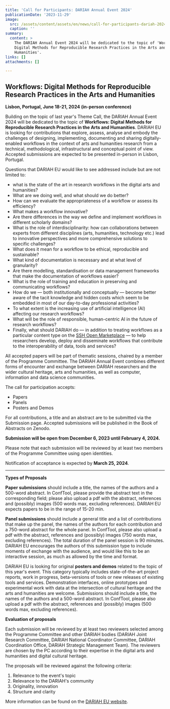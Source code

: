 ```yaml
---
title: 'Call for Participants: DARIAH Annual Event 2024'
publicationDate: '2023-11-29'
image:
  src: /assets/content/assets/en/news/call-for-participants-dariah-2024/image.png
  caption: ''
summary:
  content: >
    The DARIAH Annual Event 2024 will be dedicated to the topic of 'Workflows:
    Digital Methods for Reproducible Research Practices in the Arts and
    Humanities'.
links: []
attachments: []

---
```


## Workflows: Digital Methods for Reproducible Research Practices in the Arts and Humanities

**Lisbon, Portugal, June 18-21, 2024 (in-person conference)**

Building on the topic of last year's Theme Call, the DARIAH Annual Event 2024 will be dedicated to the topic of **Workflows: Digital Methods for Reproducible Research Practices in the Arts and Humanities**. DARIAH EU is looking for contributions that explore, assess, analyse and embody the challenges of designing, implementing, documenting and sharing digitally-enabled workflows in the context of arts and humanities research from a technical, methodological, infrastructural and conceptual point of view.\
Accepted submissions are expected to be presented in-person in Lisbon, Portugal.

Questions that DARIAH EU would like to see addressed include but are not limited to:

* what is the state of the art in research workflows in the digital arts and humanities?
* What are we doing well, and what should we do better?
* How can we evaluate the appropriateness of a workflow or assess its efficiency?
* What makes a workflow innovative?
* Are there differences in the way we define and implement workflows in different scholarly domains?
* What is the role of interdisciplinarity: how can collaborations between experts from different disciplines (arts, humanities, technology etc.) lead to innovative perspectives and more comprehensive solutions to specific challenges?
* What does it mean for a workflow to be ethical, reproducible and sustainable?
* What kind of documentation is necessary and at what level of granularity?
* Are there modelling, standardisation or data management frameworks that make the documentation of workflows easier?
* What is the role of training and education in preserving and communicating workflows?
* How do we — both institutionally and conceptually — become better aware of the tacit knowledge and hidden costs which seem to be embedded in most of our day-to-day professional activities?
* To what extent is the increasing use of artificial intelligence (AI) affecting our research workflows?
* What will be the role of responsible, human-centric AI in the future of research workflows?
* Finally, what should DARIAH do — in addition to treating workflows as a particular content type on the [SSH Open Marketplace](https://marketplace.sshopencloud.eu/search?categories=workflow) — to help researchers develop, deploy and disseminate workflows that contribute to the interoperability of data, tools and services?

All accepted papers will be part of thematic sessions, chaired by a member of the Programme Committee. The DARIAH Annual Event combines different forms of encounter and exchange between DARIAH researchers and the wider cultural heritage, arts and humanities, as well as computer, information and data science communities.

The call for participation accepts:

* Papers
* Panels
* Posters and Demos

For all contributions, a title and an abstract are to be submitted via the Submission page. Accepted submissions will be published in the Book of Abstracts on Zenodo.

**Submission will be open from December 6, 2023 until February 4, 2024.**

Please note that each submission will be reviewed by at least two members of the Programme Committee using open identities.

Notification of acceptance is expected by **March 25, 2024**.

***

**Types of Proposals**

**Paper submissions** should include a title, the names of the authors and a 500-word abstract. In ConfTool, please provide the abstract text in the corresponding field; please also upload a pdf with the abstract, references and (possibly) images (500 words max, excluding references). DARIAH EU expects papers to be in the range of 15-20 min.

**Panel submissions** should include a general title and a list of contributions that make up the panel, the names of the authors for each contribution and a 750-word abstract for the whole panel. In ConfTool, please also upload a pdf with the abstract, references and (possibly) images (750 words max, excluding references). The total duration of the panel session is 90 minutes. DARIAH EU encourages the authors of this submission type to include moments of exchange with the audience, and would like this to be an interactive session, as much as allowed by the time and format.

DARIAH EU is looking for original **posters and demos** related to the topic of this year's event. This category typically includes state-of-the-art project reports, work in progress, beta-versions of tools or new releases of existing tools and services. Demonstration interfaces, online prototypes and experimental work with data at the intersection of cultural heritage and the arts and humanities are welcome. Submissions should include a title, the names of the authors and a 500-word abstract. In ConfTool, please also upload a pdf with the abstract, references and (possibly) images (500 words max, excluding references).

**Evaluation of proposals**

Each submission will be reviewed by at least two reviewers selected among the Programme Committee and other DARIAH bodies (DARIAH Joint Research Committee, DARIAH National Coordinator Committee, DARIAH Coordination Office, DARIAH Strategic Management Team). The reviewers are chosen by the PC according to their expertise in the digital arts and humanities and digital cultural heritage.

The proposals will be reviewed against the following criteria:

1. Relevance to the event's topic
2. Relevance to the DARIAH's community
3. Originality, innovation
4. Structure and clarity

More information can be found on the [DARIAH EU website](https://annualevent.dariah.eu/call-for-participants/).
